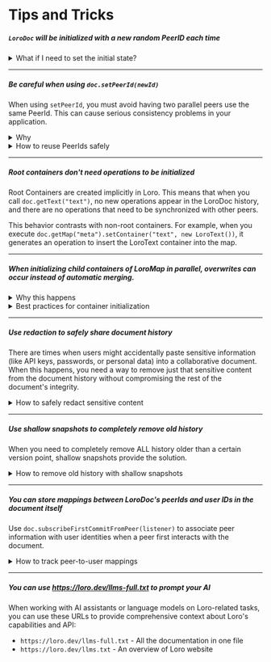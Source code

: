 # Tips and Tricks


##### `LoroDoc` will be initialized with a new random PeerID each time

<details>
<summary>What if I need to set the initial state?</summary>

If your document requires an initial state, you should not edit the document to achieve this state right 
after creating it with new LoroDoc(). This approach can cause problems - each time someone opens the document, 
new operations with different PeerIDs would be added just to set up the initial state.

The better approach is to initialize your document by loading the same Snapshot. This ensures all users start 
from an identical baseline without generating unnecessary operations.
</details>

---

##### Be careful when using `doc.setPeerId(newId)`

When using `setPeerId`, you must avoid having two parallel peers use the same PeerId. This can cause serious consistency problems in your application.

<details>
<summary>Why</summary>

It's because Loro determines whether an operation has already been included by checking its operation ID. Since operation IDs are composed of `PeerId + Counter`, duplicate PeerIds can easily lead to duplicate operation IDs. During synchronization, Loro might incorrectly assume certain operations have already been processed, resulting in document inconsistency across peers.
</details>

<details>
<summary>How to reuse PeerIds safely</summary>

Be careful when reusing PeerIds (this optimization is often unnecessary). You should not assign a fixed PeerId to a user, as one user might use multiple devices. Similarly, you shouldn't assign a fixed PeerId to a device, because even on a single browser, multiple tabs might open the same document simultaneously.

If you must reuse PeerIds, you need to carefully manage your local PeerId cache with proper locking mechanisms. This would allow only one tab to "take" a specific PeerId, while other tabs use random IDs. The PeerId should be returned to the cache when no longer in use.
</details>

---

##### Root containers don't need operations to be initialized

Root Containers are created implicitly in Loro. This means that when you call `doc.getText("text")`, no new operations appear in the LoroDoc history, and there are no operations that need to be synchronized with other peers.

This behavior contrasts with non-root containers. For example, when you execute `doc.getMap("meta").setContainer("text", new LoroText())`, it generates an operation to insert the LoroText container into the map. 

---

##### When initializing child containers of LoroMap in parallel, overwrites can occur instead of automatic merging.

<details>
<summary>Why this happens</summary>

This happens because parallel creation of child containers results in different container IDs, preventing automatic merging of their contents. When a container holds substantial data or serves as the primary storage for document content, overwriting it can lead to unintended hiding or loss of critical information.

```typescript
const doc = new LoroDoc();
const map = doc.getMap("map");

// Parallel initialization of child containers
const docB = doc.fork();
const textA = doc.getMap("map").setContainer("text", new LoroText());
textA.insert(0, "A");
const textB = docB.getMap("map").setContainer("text", new LoroText());
textB.insert(0, "B");

doc.import(docB.export({ mode: "update" }));
// Result: Either { "meta": { "text": "A" } } or { "meta": { "text": "B" } }
```
</details>

<details>
<summary>Best practices for container initialization</summary>

1. When using map containers:
   - If possible, initialize all child containers during the map container's initialization
   - Avoid concurrent creation of child containers with the same key in the map container to prevent overwrites
2. If it's impossible to initialize all child containers when the map container is initialized, prefer initializing them at the root level rather than as nested containers.
    - You can use `doc.getMap("user." + userId)` instead of `doc.getMap("user").getOrCreateContainer(userId, new LoroMap())` to avoid this problem.
</details>

---

##### Use redaction to safely share document history

There are times when users might accidentally paste sensitive information (like API keys, passwords, or personal data) into a collaborative document. When this happens, you need a way to remove just that sensitive content from the document history without compromising the rest of the document's integrity.

<details>
<summary>How to safely redact sensitive content</summary>

Loro provides a `redactJsonUpdates` function that allows you to selectively redact operations within specific version ranges.

For example, if a user accidentally pastes a password or API key into a document:

```typescript
const doc = new LoroDoc();
doc.setPeerId("1");

// Create some content to be redacted
const text = doc.getText("text");
text.insert(0, "Sensitive information");
doc.commit();

const map = doc.getMap("map");
map.set("password", "secret123");
map.set("public", "public information");
doc.commit();

// Export JSON updates
const jsonUpdates = doc.exportJsonUpdates();

// Define version range to redact (redact the text content)
const versionRange = {
  "1": [0, 21]  // Redact the "Sensitive information"
};

// Apply redaction
const redactedJson = redactJsonUpdates(jsonUpdates, versionRange);

// Create a new document with redacted content
const redactedDoc = new LoroDoc();
redactedDoc.importJsonUpdates(redactedJson);

// The text content is now redacted with replacement characters
console.log(redactedDoc.getText("text").toString()); 
// Outputs: "���������������������"

// You can also redact specific map entries
const versionRange2 = {
  "1": [21, 22]  // Redact the "secret123" password
};

const redactedJson2 = redactJsonUpdates(jsonUpdates, versionRange2);
const redactedDoc2 = new LoroDoc();
redactedDoc2.importJsonUpdates(redactedJson2);

console.log(redactedDoc2.getMap("map").get("password")); // null
console.log(redactedDoc2.getMap("map").get("public"));   // "public information"
```

This approach is safer than manually editing document content because:

1. It maintains document structure and CRDT consistency
2. It keeps key metadata like operation IDs and dependencies intact
3. It allows concurrent editing to continue working after redaction
4. It selectively redacts only specific operations, not the entire document

The redaction process follows these rules:
- Preserves delete, tree move, and list move operations
- Replaces text insertion content with Unicode replacement characters '�' 
- Substitutes list and map insert values with null
- Maintains structure of child containers
- Replaces text mark values with null
- Preserves map keys and text annotation keys

**Important**: Your application needs to ensure that all peers receive the redacted version, otherwise the original document with sensitive information will still exist on other peers.

</details>

---

##### Use shallow snapshots to completely remove old history

When you need to completely remove ALL history older than a certain version point, shallow snapshots provide the solution.

<details>
<summary>How to remove old history with shallow snapshots</summary>

Shallow snapshots create a new document that preserves the current state but completely eliminates all history before a specified point, similar to Git's shallow clone functionality.

```typescript
const doc = new LoroDoc();
doc.setPeerId("1");

// Old history - will be completely removed
const text = doc.getText("text");
text.insert(0, "This document has a long history with many edits");
doc.commit();
text.insert(0, "Including some potentially sensitive information. ");
doc.commit();

// More recent history - will be preserved
text.delete(11, 55); // Remove the middle part
text.insert(11, "with sanitized history");
doc.commit();

// Create a sanitized version that removes ALL history before current point
const sanitizedSnapshot = doc.export({ 
  mode: "shallow-snapshot", 
  frontiers: doc.oplogFrontiers() 
});

// Create a new document from the sanitized snapshot
const sanitizedDoc = new LoroDoc();
sanitizedDoc.import(sanitizedSnapshot);

// The document has the final state
console.log(sanitizedDoc.getText("text").toString());
// Outputs: "Including with sanitized history"

// But ALL history before the snapshot point is completely removed
console.log(sanitizedDoc.isShallow()); // true
console.log(sanitizedDoc.shallowSinceFrontiers()); // Shows the starting point
```

This approach is useful for:

1. Completely removing all old history that might contain various sensitive information
2. Significantly reducing document size by eliminating unnecessary history
3. Creating clean document instances after certain milestones
4. Ensuring old operations cannot be recovered or examined

Compared to redaction:
- Shallow snapshots completely remove all operations before a version point
- Redaction selectively replaces just specific content with placeholders

**Important**: While both methods maintain future synchronization consistency, your application must distribute the sanitized document to all peers. Otherwise, the original document with sensitive information will still exist on other clients.

**When to use each approach**:
- Use **redaction** when you need to sanitize specific operations (like an accidental password paste) while preserving older history
- Use **shallow snapshots** when you want to completely eliminate all history before a certain point

</details>

---

##### You can store mappings between LoroDoc's peerIds and user IDs in the document itself

Use `doc.subscribeFirstCommitFromPeer(listener)` to associate peer information with user identities when a peer first interacts with the document.

<details>
<summary>How to track peer-to-user mappings</summary>

This functionality is essential for building user-centric features in collaborative applications. You often need bidirectional mapping between user IDs and peer IDs:

- **Finding all edits by a user**: When you need to retrieve all document edits made by a specific user ID, you must first find all peer IDs associated with that user
- **Showing edit attribution**: When displaying which user edited a piece of text, you need to map from the peer ID (stored in the operation) back to the user ID for display

This hook provides an ideal point to associate peer information (such as author identity) with the document. The listener is triggered on the first commit from each peer, allowing you to store user metadata within the document itself.

```typescript
const doc = new LoroDoc();
doc.setPeerId(0);
doc.subscribeFirstCommitFromPeer((e) => {
  doc.getMap("users").set(e.peer, "user-" + e.peer);
});
doc.getList("list").insert(0, 100);
doc.commit();
expect(doc.getMap("users").get("0")).toBe("user-0");
```

This approach allows you to:

1. Automatically track which peers have contributed to the document
2. Store user metadata (names, emails, etc.) alongside the document
3. Build features like author attribution, presence indicators, or edit history

The mapping is stored within the document, so it automatically synchronizes across all peers and persists with the document's state.

</details>

---

##### You can use https://loro.dev/llms-full.txt to prompt your AI

When working with AI assistants or language models on Loro-related tasks, you can use these URLs to provide comprehensive context about Loro's capabilities and API:

- `https://loro.dev/llms-full.txt` - All the documentation in one file
- `https://loro.dev/llms.txt` - An overview of Loro website
